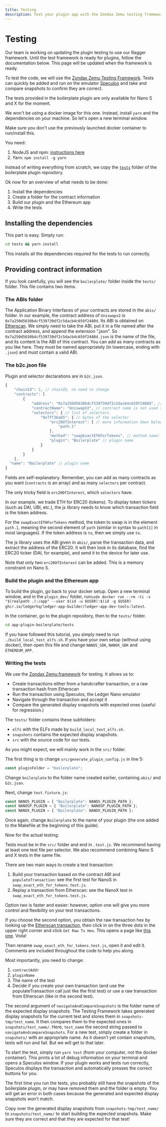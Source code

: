 ```yaml
---
title: Testing
description: Test your plugin app with the Zondax Zemu testing framework.
---
```



# Testing

<Callout type="warning" emoji="⚠️">
  Our team is working on updating the plugin testing to use our Ragger framework. Until the test framework is ready for plugins, follow the documentation below. This page will be updated when the framework is ready.
</Callout>

To test the code, we will use the [Zondax Zemu Testing Framework](https://github.com/Zondax/zemu). Tests can quickly be added and run on the emulator [Speculos](https://github.com/LedgerHQ/speculos) and take and compare snapshots to confirm they are correct.

<Callout type="warning" emoji="⚠️">
  The tests provided in the boilerplate plugin are only available for Nano S and X for the moment.
</Callout>

We won't be using a docker image for this one. Instead, install `yarn` and the dependencies on your machine. So let's open a new terminal window.

<Callout type="warning" emoji="⚠️">
  Make sure you don't use the previously launched docker container to run/install this.
</Callout>

You need:
1. NodeJS and npm: [instructions here](https://nodejs.org/en/download/package-manager/)
2. Yarn: `npm install -g yarn`

Instead of writing everything from scratch, we copy the [`tests`](https://github.com/LedgerHQ/app-plugin-boilerplate/blob/master/tests/) folder of the boilerplate plugin repository.

Ok now for an overview of what needs to be done:

1. Install the dependencies
2. Create a folder for the contract information 
3. Build our plugin and the Ethereum app
4. Write the tests

## Installing the dependencies

This part is easy. Simply run:

```sh copy
cd tests && yarn install
```

This installs all the dependencies required for the tests to run correctly.

## Providing contract information

If you look carefully, you will see the `boilerplate/` folder inside the `tests/` folder. This file contains two items.

### The ABIs folder

The Application Binary Interfaces of your contracts are stored in the `abis/` folder. In our example, the contract address of `Uniswapv2` is `0x7a250d5630b4cf539739df2c5dacb4c659f2488d`. Its ABI is obtained on [Etherscan](https://etherscan.io/address/0x7a250d5630b4cf539739df2c5dacb4c659f2488d#code). We simply need to take the ABI, put it in a file named after the contract address, and append the extension ".json".
So `0x7a250d5630b4cf539739df2c5dacb4c659f2488d.json` is the name of the file, and its content is the ABI of this contract.
You can add as many contracts as you like here. They must be named appropriately (in lowercase, ending with `.json`) and must contain a valid ABI.

### The b2c.json file

Plugin and selector declarations are in `b2c.json`.

```js copy
{
    "chainId": 1, // chainID, no need to change
    "contracts": [
        {
            "address": "0x7a250d5630b4cf539739df2c5dacb4c659f2488d", // address of the contract address to interact with
            "contractName": "UniswapV2", // contract name is not used so feel free name as you wish.
            "selectors": { // list of selectors 
                "0x7ff36ab5": { // bytes of the selector
                    "erc20OfInterest": [ // more information down below
                        "path.1"
                    ],
                    "method": "swapExactETHForTokens", // method name: feel free to user whichever name you want to use
                    "plugin": "Boilerplate" // plugin name
                }
            }
        }
    ],
  "name": "Boilerplate" // plugin name
}
```

Fields are self-explanatory. Remember, you can add as many contracts as you want (`contracts` is an array) and as many `selectors` per contract.

The only tricky field is `erc20OfInterest`, which `selectors` have.

In our example, we trade ETH for ERC20 (tokens). To display token tickers (such as DAI, UBI, etc.), the js library needs to know which transaction field is the token address.

For the `swapExactETHForTokens` method, the token to swap is in the element `path.1`, meaning the second element of `path` (similar in syntax to `path[1]` in most languages). If the token address is `to`, then we simply use `to`.

The js library uses the ABI given in `abis/`, parse the transaction data, and extract the address of the ERC20. It will then look in its database, find the ERC20 ticker (DAI, for example), and send it to the device for later use.

Note that only two `erc20OfInterest` can be added. This is a memory constraint on Nano S.

### Build the plugin and the Ethereum app

To build the plugin, go back to your docker setup. 
Open a new terminal window, and in the `plugin_dev/` folder, run`sudo docker run --rm -ti -v "$(realpath .):/app" --user $(id -u $USER):$(id -g $USER) ghcr.io/ledgerhq/ledger-app-builder/ledger-app-dev-tools:latest`.

In the container, go to the plugin repository, then to the `tests/` folder.

```sh copy
cd app-plugin-boilerplate/tests
```

If you have followed this tutorial, you simply need to run `./build_local_test_elfs.sh`. If you have your own setup (without using docker), then open this file and change `NANOS_SDK`, `NANOX_SDK` and `ETHEREUM_APP`.

### Writing the tests

We use the [Zondax Zemu framework](https://github.com/zondax/zemu) for testing. It allows us to:
- Create transactions either from a handcrafter transaction, or a raw transaction hash from Etherscan
- Run the transaction using Speculos, the Ledger Nano emulator
- Navigate through the transaction and accept it
- Compare the generated display snapshots with expected ones (useful for regression.)

The `tests/` folder contains these subfolders:
- `elfs` with the ELFs made by `build_local_test_elfs.sh`.
- `snapshots` contains the expected display snapshots.
- `src` with the source code for our tests.

As you might expect, we will mainly work in the `src/` folder.

The first thing is to change `src/generate_plugin_config.js` in line 5:

```js copy
const pluginFolder = "boilerplate";
```

Change `boilerplate` to the folder name created earlier, containing `abis/` and `b2c.json`.

Next, change `test.fixture.js`: 
```js copy
const NANOS_PLUGIN = { "Boilerplate": NANOS_PLUGIN_PATH };
const NANOSP_PLUGIN = { "Boilerplate": NANOSP_PLUGIN_PATH };
const NANOX_PLUGIN = { "Boilerplate": NANOX_PLUGIN_PATH };
```

Once again, change `Boilerplate` to the name of your plugin (the one added to the Makefile at the beginning of this guide).

Now for the actual testing:

Tests must be in the `src/` folder and end in `.test.js`. We recommend having at least one test file per selector.
We also recommend combining Nano S and X tests in the same file.

There are two main ways to create a test transaction:
1. Build your transaction based on the contract ABI and `populateTransaction`: see the first test for NanoS in `swap_exact_eth_for_tokens.test.js`.
2. Replay a transaction from Etherscan: see the NanoX test in `swap_exact_eth_for_tokens.test.js`.

Option two is faster and easier: however, option one will give you more control and flexibility on your test transactions.

If you choose the second option, you obtain the raw transaction hex by looking up the [Etherscan transaction](https://etherscan.io/tx/0x0160b3aec12fd08e6be0040616c7c38248efb4413168a3372fc4d2db0e5961bb), then click in on the three dots in the upper right corner and click `Get Raw Tx Hex`. This opens a page like [this one](https://etherscan.io/getRawTx?tx=0x0160b3aec12fd08e6be0040616c7c38248efb4413168a3372fc4d2db0e5961bb). Voila!

Then rename `swap_exact_eth_for_tokens.test.js`, open it and edit it.
Comments are included throughout the code to help you along.

Most importantly, you need to change:
1. `contractAddr` 
2. `pluginName` 
3. The name of the test
4. Decide if you create your own transaction (and use the populateTransaction call just like the first test) or use a raw transaction from Etherscan (like in the second test).

The second argument of `navigateAndCompareSnapshots` is the folder name of the expected display snapshots. The Testing Framework takes generated display snapshots for the current test and stores them in `snapshots-tmp/test_name`. It then compares them to the expected ones in `snapshots/test_name/`. Here, `test_name` the second string passed to `navigateAndcompareSnapshots`. For a new test, simply create a folder in `snapshots/` with an appropriate name. As it doesn’t yet contain snapshots, tests will run and fail. But we will get to that later.

To start the test, simply run `yarn test` (from your computer, not the docker container). This prints a lot of debug information on your terminal and opens a Speculos window. If your plugin works and tests run correctly, Speculos displays the transaction and automatically presses the correct buttons for you.

The first time you run the tests, you probably still have the snapshots of the boilerplate plugin, or may have removed them and the folder is empty. You will get an error in both cases because the generated and expected display snapshots won't match.

Copy over the generated display snapshots from `snapshots-tmp/test_name/` to `snapshots/test_name/` to start building the expected snapshots. Make sure they are correct and that they are expected for that test!
